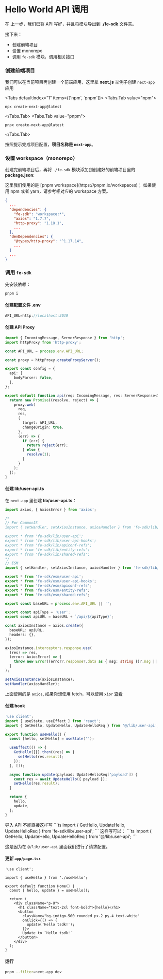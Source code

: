 
# Hello World API 调用

在 [上一步](./hello-world-api)，我们已将 API 写好，并且将模块导出到 **./fe-sdk** 文件夹。

接下来：

- 创建前端项目
- 设置 monorepo
- 调用 `fe-sdk` 模块，调用相关接口

### 创建前端项目

我们可以在当前项目再创建一个前端应用，这里拿 **next.js** 举例子创建 `next-app` 应用

<Tabs defaultIndex="1" items={['npm', 'pnpm']}>
  <Tabs.Tab value="npm">

```sh
npx create-next-app@latest
```

  </Tabs.Tab>
  <Tabs.Tab value="pnpm">

```zsh
pnpx create-next-app@latest
```

  </Tabs.Tab>
</Tabs>

按照提示完成项目配置，**项目名称是 `next-app`**。

### 设置 workspace（monorepo）

创建完前端项目后，再将 `./fe-sdk` 模块添加到创建好的前端项目里的 **package.json**:

<Callout>
  这里我们使用的是 [pnpm workspace](https://pnpm.io/workspaces)； 如果使用 npm 或者 yarn，请参考相对应的 workspace 方案。
</Callout>

```json {4-6, 10}
{
  ...
  "dependencies": {
    "fe-sdk": "workspace:*",
    "axios": "1.7.7",
    "http-proxy": "1.18.1",
    ...
  },
  "devDependencies": {
    "@types/http-proxy": "^1.17.14",
    ...
  }
  ...
}
```

### 调用 `fe-sdk`

先安装依赖：

```sh
pnpm i
```

#### 创建配置文件 **.env**

```ts filename="next-app/.env" copy
API_URL=http://localhost:3030
```

#### 创建 API Proxy

```ts filename="pages/api/[...path].ts" copy
import { IncomingMessage, ServerResponse } from 'http';
import httpProxy from 'http-proxy';

const API_URL = process.env.API_URL;

const proxy = httpProxy.createProxyServer();

export const config = {
  api: {
    bodyParser: false,
  },
};

export default function api(req: IncomingMessage, res: ServerResponse<IncomingMessage>) {
  return new Promise((resolve, reject) => {
    proxy.web(
      req,
      res,
      {
        target: API_URL,
        changeOrigin: true,
      },
      (err) => {
        if (err) {
          return reject(err);
        } else {
          resolve(1);
        }
      }
    );
  });
}
```

#### 创建 **lib/user-api.ts**

在 `next-app` 里创建 **lib/user-api.ts**：

```ts filename="next-app/lib/user-api.ts" copy
import axios, { AxiosError } from 'axios';

/*
// For CommonJS
import { setHandler, setAxiosInstance, axiosHandler } from 'fe-sdk/lib/index';

export * from 'fe-sdk/lib/user-api';
export * from 'fe-sdk/lib/user-api-hooks';
export * from 'fe-sdk/lib/apiconf-refs';
export * from 'fe-sdk/lib/entity-refs';
export * from 'fe-sdk/lib/shared-refs';
*/
// ESM
import { setHandler, setAxiosInstance, axiosHandler } from 'fe-sdk/lib/index';

export * from 'fe-sdk/esm/user-api';
export * from 'fe-sdk/esm/user-api-hooks';
export * from 'fe-sdk/esm/apiconf-refs';
export * from 'fe-sdk/esm/entity-refs';
export * from 'fe-sdk/esm/shared-refs';

export const baseURL = process.env.API_URL || '';

export const apiType = 'user';
export const apiURL = baseURL + `/api/${apiType}`;

const axiosInstance = axios.create({
  baseURL: apiURL,
  headers: {},
});

axiosInstance.interceptors.response.use(
  (res) => res,
  (error: AxiosError) => {
    throw new Error((error?.response?.data as { msg: string })?.msg || error?.message);
  }
);

setAxiosInstance(axiosInstance);
setHandler(axiosHandler);
```

上面使用的是 `axios`, 如果你想使用 fetch，可以使用 `xior` [查看](/docs/guide/tsdk-server-adapters/express-adapter#前端使用-xior-基于-fetch)

#### 创建 hook

```ts filename="next-app/app/useHello.ts" copy
'use client';
import { useState, useEffect } from 'react';
import { GetHello, UpdateHello, UpdateHelloReq } from '@/lib/user-api';

export function useHello() {
  const [hello, setHello] = useState('');

  useEffect(() => {
    GetHello({}).then((res) => {
      setHello(res.result);
    });
  }, []);

  async function update(payload: UpdateHelloReq['payload']) {
    const res = await UpdateHello({ payload });
    setHello(res.result);
  }

  return {
    hello,
    update,
  };
}
```

<Callout type="error" emoji="️🚫">
  导入 API 不能直接这样写 
  ```ts 
  import { GetHello, UpdateHello, UpdateHelloReq } from 'fe-sdk/lib/user-api'; 
  ```
</Callout>

<Callout emoji="️✅">
  这样写可以：
  ```ts 
  import { GetHello, UpdateHello, UpdateHelloReq } from '@/lib/user-api'; 
  ```

  这是因为在 `@/lib/user-api` 里面我们进行了请求配置。
</Callout>

#### 更新 `app/page.tsx`

```tsx filename="next-app/app/page.tsx" copy
'use client';

import { useHello } from './useHello';

export default function Home() {
  const { hello, update } = useHello();

  return (
    <div className="p-8">
      <h1 className="text-2xl font-bold">{hello}</h1>
      <button
        className="bg-indigo-500 rounded px-2 py-4 text-white"
        onClick={() => {
          update('Hello tsdk!');
        }}>
        Update to `Hello tsdk!`
      </button>
    </div>
  );
}
```

#### 运行

```sh copy
pnpm --filter=next-app dev
```
